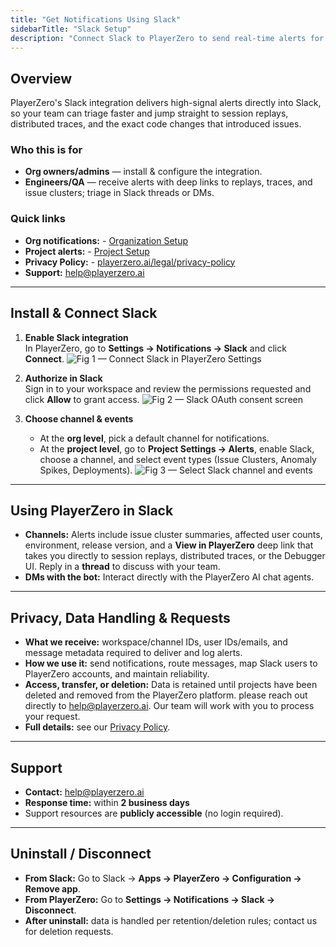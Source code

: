 ```yaml
---
title: "Get Notifications Using Slack"
sidebarTitle: "Slack Setup"
description: "Connect Slack to PlayerZero to send real-time alerts for issue clusters, anomaly spikes, and deployments directly into your team's channels and DMs."
---
```


## Overview

PlayerZero's Slack integration delivers high-signal alerts directly into Slack, so your team can triage faster and jump straight to session replays, distributed traces, and the exact code changes that introduced issues.

### Who this is for
- **Org owners/admins** — install & configure the integration.
- **Engineers/QA** — receive alerts with deep links to replays, traces, and issue clusters; triage in Slack threads or DMs.

### Quick links
- **Org notifications:** - [Organization Setup](https://playerzero.ai/current-org/settings/notifications)
- **Project alerts:** - [Project Setup](https://playerzero.ai/current-org/settings/projects/current-project/alerts)
- **Privacy Policy:** - [playerzero.ai/legal/privacy-policy](https://playerzero.ai/legal/privacy-policy)  
- **Support:** [help@playerzero.ai](mailto:help@playerzero.ai)

---

## Install & Connect Slack

1. **Enable Slack integration**  
   In PlayerZero, go to **Settings → Notifications → Slack** and click **Connect**.
   ![Fig 1 — Connect Slack in PlayerZero Settings](/images/slack-1.png)

2. **Authorize in Slack**  
   Sign in to your workspace and review the permissions requested and click **Allow** to grant access.
   ![Fig 2 — Slack OAuth consent screen](/images/slack-2.png)

3. **Choose channel & events**  
   - At the **org level**, pick a default channel for notifications.  
   - At the **project level**, go to **Project Settings → Alerts**, enable Slack, choose a channel, and select event types (Issue Clusters, Anomaly Spikes, Deployments).
   ![Fig 3 — Select Slack channel and events](/images/slack-3.png)

---

## Using PlayerZero in Slack

- **Channels:** Alerts include issue cluster summaries, affected user counts, environment, release version, and a **View in PlayerZero** deep link that takes you directly to session replays, distributed traces, or the Debugger UI. Reply in a **thread** to discuss with your team.  
- **DMs with the bot:** Interact directly with the PlayerZero AI chat agents.

---

## Privacy, Data Handling & Requests

- **What we receive:** workspace/channel IDs, user IDs/emails, and message metadata required to deliver and log alerts.  
- **How we use it:** send notifications, route messages, map Slack users to PlayerZero accounts, and maintain reliability.  
- **Access, transfer, or deletion:** Data is retained until projects have been deleted and removed from the PlayerZero platform. please reach out directly to [help@playerzero.ai](mailto:help@playerzero.ai). Our team will work with you to process your request.  
- **Full details:** see our [Privacy Policy](https://playerzero.ai/legal/privacy-policy).

---

## Support

- **Contact:** [help@playerzero.ai](mailto:help@playerzero.ai)  
- **Response time:** within **2 business days**  
- Support resources are **publicly accessible** (no login required).

---

## Uninstall / Disconnect

- **From Slack:** Go to Slack → **Apps → PlayerZero → Configuration → Remove app**.  
- **From PlayerZero:** Go to **Settings → Notifications → Slack → Disconnect**.  
- **After uninstall:** data is handled per retention/deletion rules; contact us for deletion requests.

